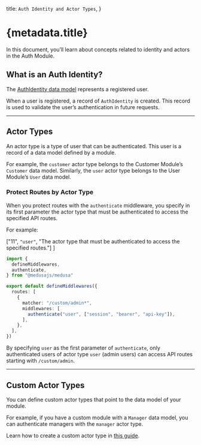   title: `Auth Identity and Actor Types`,
}

# {metadata.title}

In this document, you’ll learn about concepts related to identity and actors in the Auth Module.

## What is an Auth Identity?

The [AuthIdentity data model](/references/auth/model/AuthIdentity) represents a registered user.

When a user is registered, a record of `AuthIdentity` is created. This record is used to validate the user’s authentication in future requests.

---

## Actor Types

An actor type is a type of user that can be authenticated. This user is a record of a data model defined by a module.

For example, the `customer` actor type belongs to the Customer Module’s `Customer` data model. Similarly, the `user` actor type belongs to the User Module’s `User` data model.

### Protect Routes by Actor Type

When you protect routes with the `authenticate` middleware, you specify in its first parameter the actor type that must be authenticated to access the specified API routes.

For example:

  ["11", `"user"`, "The actor type that must be authenticated to access the specified routes."]
]

```ts title="src/api/middlewares.ts" highlights={highlights}
import { 
  defineMiddlewares,
  authenticate,
} from "@medusajs/medusa"

export default defineMiddlewares({
  routes: [
    {
      matcher: "/custom/admin*",
      middlewares: [
        authenticate("user", ["session", "bearer", "api-key"]),
      ],
    },
  ],
})
```

By specifying `user` as the first parameter of `authenticate`, only authenticated users of actor type `user` (admin users) can access API routes starting with `/custom/admin`.

---

## Custom Actor Types

You can define custom actor types that point to the data model of your module.

For example, if you have a custom module with a `Manager` data model, you can authenticate managers with the `manager` actor type.

Learn how to create a custom actor type in [this guide](../create-actor-type/page.mdx).